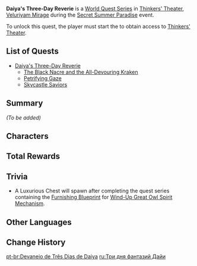 {{Meta
|missing_summary = yes
}}
{{Chapter Infobox
|image           = Daiya's Three-Day Reverie Chapter.png
|type            = World
|area            = Veluriyam Mirage
|event_name      = Secret Summer Paradise
}}
'''Daiya's Three-Day Reverie''' is a [[World Quest Series]] in [[Thinkers' Theater]], [[Veluriyam Mirage]] during the [[Secret Summer Paradise]] event.

To unlock this quest, the player must start the {{Quest|Treehouse Theater: Candlelit Shadows Dancing}} to obtain access to [[Thinkers' Theater]].

==List of Quests==
* [[Daiya's Three-Day Reverie (Quest)|Daiya's Three-Day Reverie]]
** [[The Black Nacre and the All-Devouring Kraken]]
** [[Petrifying Gaze]]
** [[Skycastle Saviors]]

==Summary==
''(To be added)''

==Characters==
{{Character Appearances|Daiya's Three-Day Reverie Chapter|type=Chapter}}

==Total Rewards==
{{Quest Rewards List|Daiya's Three-Day Reverie Chapter Quests}}

==Trivia==
* A Luxurious Chest will spawn after completing the quest series containing the [[Furnishing Blueprint]] for [[Wind-Up Great Owl Spirit Mechanism]].

==Other Languages==
{{Other Languages|Daiya's Three-Day Reverie (Quest)}}

==Change History==
{{Change History|3.8}}

[[pt-br:Devaneio de Três Dias de Daiya]]
[[ru:Три дня фантазий Дайи]]